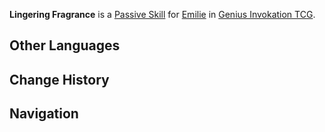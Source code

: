 {{Genius Invokation TCG Skill Infobox
|title      = Lingering Fragrance
|image      = Lingering Fragrance Character Card Skill.png
|type       = Passive Skill
|character  = Emilie
|effect     = '''When your [[Burning Flame]] enters play:''' After the next time either side uses a Skill, trigger 1 instance of '''Burning Flame's''' End of Round effect. (Twice per Round)
|order      = 4
}}
'''Lingering Fragrance''' is a [[Character Card Passive Skill|Passive Skill]] for [[Emilie (Character Card)|Emilie]] in [[Genius Invokation TCG]].

==Other Languages==
{{Other Languages|Lingering Fragrance}}

==Change History==
{{Change History|5.5}}

==Navigation==
{{Genius Invokation TCG Skill Navbox|Emilie}}
